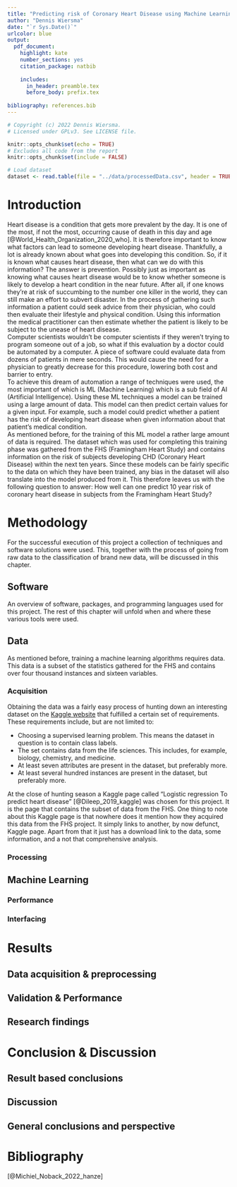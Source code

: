 ```yaml
---
title: "Predicting risk of Coronary Heart Disease using Machine Learning"
author: "Dennis Wiersma"
date: "`r Sys.Date()`"
urlcolor: blue
output: 
  pdf_document: 
    highlight: kate
    number_sections: yes
    citation_package: natbib
    
    includes: 
      in_header: preamble.tex
      before_body: prefix.tex
      
bibliography: references.bib
---
```


```r
# Copyright (c) 2022 Dennis Wiersma.
# Licensed under GPLv3. See LICENSE file.
```

```r
knitr::opts_chunk$set(echo = TRUE)
# Excludes all code from the report
knitr::opts_chunk$set(include = FALSE)
```

```r
# Load dataset
dataset <- read.table(file = "../data/processedData.csv", header = TRUE, sep = ",", stringsAsFactors = TRUE)
```

\newpage

# Introduction

Heart disease is a condition that gets more prevalent by the day. It is one of the most, if not the most, occurring cause of death in this day and age [@World_Health_Organization_2020_who]. It is therefore important to know what factors can lead to someone developing heart disease. Thankfully, a lot is already known about what goes into developing this condition. So, if it is known what causes heart disease, then what can we do with this information? The answer is prevention. Possibly just as important as knowing what causes heart disease would be to know whether someone is likely to develop a heart condition in the near future. After all, if one knows they're at risk of succumbing to the number one killer in the world, they can still make an effort to subvert disaster. In the process of gathering such information a patient could seek advice from their physician, who could then evaluate their lifestyle and physical condition. Using this information the medical practitioner can then estimate whether the patient is likely to be subject to the unease of heart disease.\
Computer scientists wouldn't be computer scientists if they weren't trying to program someone out of a job, so what if this evaluation by a doctor could be automated by a computer. A piece of software could evaluate data from dozens of patients in mere seconds. This would cause the need for a physician to greatly decrease for this procedure, lowering both cost and barrier to entry.\
To achieve this dream of automation a range of techniques were used, the most important of which is ML (Machine Learning) which is a sub field of AI (Artificial Intelligence). Using these ML techniques a model can be trained using a large amount of data. This model can then predict certain values for a given input. For example, such a model could predict whether a patient has the risk of developing heart disease when given information about that patient's medical condition.\
As mentioned before, for the training of this ML model a rather large amount of data is required. The dataset which was used for completing this training phase was gathered from the FHS (Framingham Heart Study) and contains information on the risk of subjects developing CHD (Coronary Heart Disease) within the next ten years. Since these models can be fairly specific to the data on which they have been trained, any bias in the dataset will also translate into the model produced from it. This therefore leaves us with the following question to answer: How well can one predict 10 year risk of coronary heart disease in subjects from the Framingham Heart Study?

\newpage

# Methodology

For the successful execution of this project a collection of techniques and software solutions were used. This, together with the process of going from raw data to the classification of brand new data, will be discussed in this chapter.

## Software

An overview of software, packages, and programming languages used for this project. The rest of this chapter will unfold when and where these various tools were used.

```{=tex}
\begin{table}[h]
\begin{tabular}{l||rl}
\hline
Software & Version  & Function  \\ 
\hline
\hline
\textbf{R} & 4.2.1 & Statistical programming \\
\hline
\textbf{Java} & 17.0.5 & General purpose programming \\
\hline
\textbf{Weka} & 3.8.6 & Machine learning software workbench \\
\hline
\end{tabular}
\end{table}
```
```{=tex}
\begin{table}[h]
\begin{tabular}{l||rl}
\hline
R package & Version  & Function  \\ 
\hline
\hline
\textbf{knitr} & 1.40 & Dynamic report generation \\
\hline
\textbf{ggplot2} & 3.3.6 & Data visualisation \\
\hline
\textbf{ggpubr} & 0.4.0 & Arranging plots \\
\hline
\textbf{ggbiplot} & 0.55 & PCA plot \\
\hline
\textbf{corrplot} & 0.92 & Correlation plot \\
\hline
\textbf{RWeka} & 0.4-44 & Writing data as ARFF \\
\hline
\end{tabular}
\end{table}
```
```{=tex}
\begin{table}[h]
\begin{tabular}{l||rl}
\hline
Java package & Version  & Function  \\ 
\hline
\hline
\textbf{Gradle} & 7.4 & Project management \\
\hline
\textbf{Weka API} & 3.8.0 & Weka programming interface \\
\hline
\textbf{ShadowJar} & 7.1.2 & Fat JAR building \\
\hline
\end{tabular}
\end{table}
```
## Data

As mentioned before, training a machine learning algorithms requires data. This data is a subset of the statistics gathered for the FHS and contains over four thousand instances and sixteen variables.

### Acquisition

Obtaining the data was a fairly easy process of hunting down an interesting dataset on the [Kaggle website](https://www.kaggle.com/) that fulfilled a certain set of requirements. These requirements include, but are not limited to:

* Choosing a supervised learning problem. This means the dataset in question is to contain class labels.
* The set contains data from the life sciences. This includes, for example, biology, chemistry, and medicine.
* At least seven attributes are present in the dataset, but preferably more.
* At least several hundred instances are present in the dataset, but preferably more.

At the close of hunting season a Kaggle page called "Logistic regression To predict heart disease" [@Dileep_2019_kaggle] was chosen for this project. It is the page that contains the subset of data from the FHS. One thing to note about this Kaggle page is that nowhere does it mention how they acquired this data from the FHS project. It simply links to another, by now defunct, Kaggle page. Apart from that it just has a download link to the data, some information, and a not that comprehensive analysis.

### Processing

## Machine Learning

### Performance

### Interfacing

\newpage

# Results

## Data acquisition & preprocessing

## Validation & Performance

## Research findings

\newpage

# Conclusion & Discussion

## Result based conclusions

## Discussion

## General conclusions and perspective

\newpage

# Bibliography

[@Michiel_Noback_2022_hanze]

